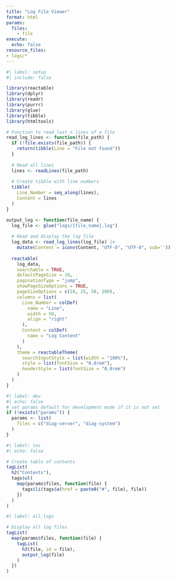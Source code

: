 ```yaml
---
title: "Log File Viewer"
format: html
params:
  files: 
    - file
execute:
  echo: false
resource_files:
- logs/*
---
```


```r
#| label: setup
#| include: false

library(reactable)
library(dplyr)
library(readr)
library(purrr)
library(glue)
library(tibble)
library(htmltools)

# Function to read last n lines of a file
read_log_lines <- function(file_path) {
  if (!file.exists(file_path)) {
    return(tibble(Line = "File not found"))
  }
  
  # Read all lines
  lines <- readLines(file_path)
  
  # Create tibble with line numbers
  tibble(
    Line_Number = seq_along(lines),
    Content = lines
  )
}

output_log <- function(file_name) {
  log_file <- glue("logs/{file_name}.log")
  
  # Read and display the log file
  log_data <- read_log_lines(log_file) |> 
    mutate(Content = iconv(Content, "UTF-8", "UTF-8", sub=''))
  
  reactable(
    log_data,
    searchable = TRUE,
    defaultPageSize = 10,
    paginationType = "jump",
    showPageSizeOptions = TRUE,
    pageSizeOptions = c(10, 25, 50, 100),
    columns = list(
      Line_Number = colDef(
        name = "Line",
        width = 50,
        align = "right"
      ),
      Content = colDef(
        name = "Log Content"
      )
    ),
    theme = reactableTheme(
      searchInputStyle = list(width = "100%"),
      style = list(fontSize = "0.8rem"),
      headerStyle = list(fontSize = "0.8rem")
    )
  )
}
```

```r
#| label: dev
#| echo: false
# set params default for development mode if it is not set
if (!exists("params")) {
  params <- list(
    files = c("diag-server", "diag-system")
  )
}
```
```r
#| label: toc
#| echo: false

# Create table of contents
tagList(
  h2("Contents"),
  tags$ul(
    map(params$files, function(file) {
      tags$li(tags$a(href = paste0("#", file), file))
    })
  )
)
```

```r
#| label: all_logs

# Display all log files
tagList(
  map(params$files, function(file) {
    tagList(
      h3(file, id = file),
      output_log(file)
    )
  })
)
```
